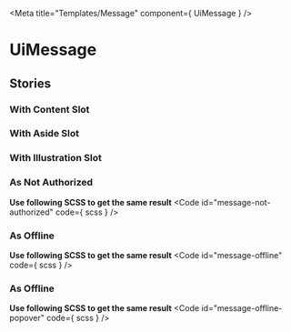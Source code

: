 
<Meta
  title="Templates/Message"
  component={ UiMessage }
/>

# UiMessage
<Primary />
<ArgsTable />

## Stories
### With Content Slot
<Canvas>
  <Story id="templates-message--with-content-slot"/>
</Canvas>

### With Aside Slot
<Canvas>
  <Story id="templates-message--with-aside-slot"/>
</Canvas>

### With Illustration Slot
<Canvas>
  <Story id="templates-message--with-illustration-slot"/>
</Canvas>

### As Not Authorized
<Canvas>
  <Story id="templates-message--as-not-authorized"/>
</Canvas>

**Use following SCSS to get the same result**
<Code
  id="message-not-authorized"
  code={ scss }
/>

### As Offline
<Canvas>
  <Story id="templates-message--as-offline"/>
</Canvas>

**Use following SCSS to get the same result**
<Code
  id="message-offline"
  code={ scss }
/>

### As Offline
<Canvas>
  <Story id="templates-message--as-offline-popover"/>
</Canvas>

**Use following SCSS to get the same result**
<Code
  id="message-offline-popover"
  code={ scss }
/>
